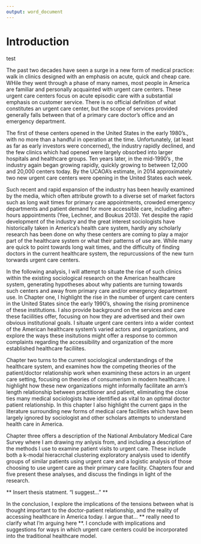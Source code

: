 ```yaml
---
output: word_document
---
```


# Introduction {.unnumbered}
\onehalfspacing

test

The past two decades have seen a surge in a new form of medical practice: walk in clinics designed with an emphasis on acute, quick and cheap care. WHile they went through a phase of many names, most people in America are familiar and personally acquainted with urgent care centers. These urgent care centers focus on acute episodic care with a substantial emphasis on customer service. There is no official definition of what constitutes an urgent care center, but the scope of services provided generally falls between that of a primary care doctor’s office and an emergency department.  

The first of these centers opened in the United States in the early 1980’s., with no more than a handful in operation at the time.  Unfortunately, (at least as far as early investors were concerned), the industry rapidly declined, and the few clinics which had opened were largely obsorbed into larger hospitals and healthcare groups.  Ten years later, in the mid-1990’s , the industry again began growing rapidly, quickly growing to between 12,000 and 20,000 centers today. By the UCAOA’s estimate, in 2014 approximately two new urgent care centers were opening in the United States each week. 

Such recent and rapid expansion of the industry has been heavily examined by the media, which often attribute growth to a diverse set of market factors such as long wait times for primary care appointments, crowded emergency departments and patient demand for more accessible care, including after-hours appointments (Yee, Lechner, and Boukus 2013). Yet despite the rapid development of the industry and the great interest sociologists have historically taken in America’s health care system, hardly any scholarly research has been done on why these centers are coming to play a major part of the healthcare system or what their patterns of use are. While many are quick to point towards long wait times, and the difficulty of finding doctors in the current healthcare system, the repurcussions of the new turn torwards urgent care centers. 

In the following analysis, I will attempt to situate the rise of such clinics within the existing sociological research on the American healthcare system, generating hypotheses about why patients are turning towards such centers and away from primary care and/or emergency department use. In Chapter one, I highlight the rise in the number of urgent care centers in the United States since the early 1990's, showing the rising prominence of these institutions. I also provide background on the services and care these faciilities offer, focusing on how they are advertised and their own obvious institutional goals. I situate urgent care centers into a wider context of the American healthcare system's varied actors and organizations, and explore the ways these insitutions might offer a response to common complaints regarding the accessibility and organization of the more established healthcare faciliites. 

Chapter two turns to the current sociological understandings of the healthcare system, and examines how the competing theories of the patient/doctor relationship work when examining these actors in an urgent care setting, focusing on theories of consumerism in modern healthcare. I highlight how these new organizations might informally facilitate an arm's length relationship between practitioner and patient, eliminating the close ties many medical sociologists have identified as vital to an optimal doctor patient relationship. In this chapter I also highlight the current gaps in the literature surrounding new forms of medical care facilities which have been largely ignored by sociologist and other scholars attempts to understand health care in America. 

Chapter three offers a description of the National Ambulatory Medical Care Survey where I am drawing my anlysis from, and including a description of the methods I use to examine patient visits to urgent care. These include both a k-modal hieracrchal clustering exploratory analysis used to identify groups of similar patients using urgent care and a logistic analysis of those choosing to use urgent care as their primary care facility. Chapters four and five present these analyses, and discuss the findings in light of the research. 

** Insert thesis statment. "I suggest..." **

In the conclusion, I explore the implications of the tensions between what is thought important to the doctor-patient relationship, and the reality of accessing healthcare in America today. I argue that... ** really need to clarify what I'm arguing here **. I conclude with implications and suggestions for ways in which urgent care centers could be incorporated into the traditional healthcare model. 

